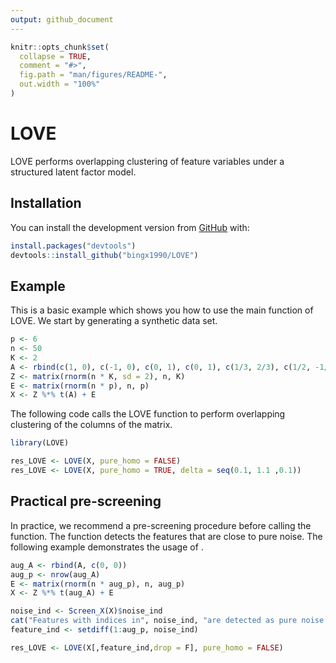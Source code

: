 ```yaml
---
output: github_document
---
```


<!-- README.md is generated from README.Rmd. Please edit that file -->

```r
knitr::opts_chunk$set(
  collapse = TRUE,
  comment = "#>",
  fig.path = "man/figures/README-",
  out.width = "100%"
)
```

# LOVE

<!-- badges: start -->
<!-- badges: end -->

LOVE performs overlapping clustering of feature variables under a structured 
latent factor model.

## Installation

<!-- the released version of LOVE from [CRAN](https://CRAN.R-project.org) with: -->

<!-- ``` r -->
<!-- install.packages("LOVE") -->
<!-- ``` -->

You can install the development version from [GitHub](https://github.com/) with:

``` r
install.packages("devtools")
devtools::install_github("bingx1990/LOVE")
```
## Example

This is a basic example which shows you how to use the main function of LOVE. 
We start by generating a synthetic data set. 

```r
p <- 6
n <- 50
K <- 2
A <- rbind(c(1, 0), c(-1, 0), c(0, 1), c(0, 1), c(1/3, 2/3), c(1/2, -1/2))
Z <- matrix(rnorm(n * K, sd = 2), n, K)
E <- matrix(rnorm(n * p), n, p)
X <- Z %*% t(A) + E
```

The following code calls the LOVE function to perform overlapping clustering of 
the columns of the \strong{X} matrix.

```r
library(LOVE)

res_LOVE <- LOVE(X, pure_homo = FALSE)
res_LOVE <- LOVE(X, pure_homo = TRUE, delta = seq(0.1, 1.1 ,0.1))
```


## Practical pre-screening

In practice, we recommend a pre-screening procedure before calling the 
\code{LOVE} function. The function \code{Screen_X} detects the features that are
close to pure noise. The following example demonstrates the usage of 
\code{Screen_X}.

```r
aug_A <- rbind(A, c(0, 0))
aug_p <- nrow(aug_A)
E <- matrix(rnorm(n * aug_p), n, aug_p)
X <- Z %*% t(aug_A) + E

noise_ind <- Screen_X(X)$noise_ind
cat("Features with indices in", noise_ind, "are detected as pure noise.\n")
feature_ind <- setdiff(1:aug_p, noise_ind)

res_LOVE <- LOVE(X[,feature_ind,drop = F], pure_homo = FALSE)
```



